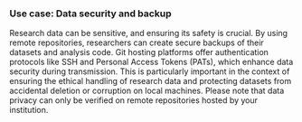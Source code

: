 ### Use case: Data security and backup

Research data can be sensitive, and ensuring its safety is crucial. 
By using remote repositories, researchers can create secure backups of their datasets and analysis code.
Git hosting platforms offer authentication protocols like SSH and Personal Access Tokens (PATs), which enhance data security during transmission.
This is particularly important in the context of ensuring the ethical handling of research data and protecting datasets from accidental deletion or corruption on local machines.
Please note that data privacy can only be verified on remote repositories hosted by your institution.
